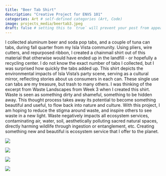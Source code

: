 ```yaml
---
title: "Beer Tab Shirt"
description: "Creative Project for ENVS 101"
categories: Art # self-defined categories (Art, Code)
image: projects_media/beertab3.jpeg
draft: false # setting this to `true` will prevent your post from appearing on your listing page until you're ready!
---
```


I collected aluminum beer and soda pop tabs, and a couple of tuna can tabs, during fall quarter from my Isla Vista community. Using pliers, wire cutters, and repurposed ribbon, I created a chainmail shirt out of this material that otherwise would have ended up in the landfill - or hopefully a recycling center. I do not know the exact number of tabs I collected, but I was surprised how quickly the tabs added up. This shirt depicts the environmental impacts of Isla Vista’s party scene, serving as a cultural mirror, reflecting stories about us consumers in each can. These single use can tabs are my treasure, but trash to many others. I was thinking of the excerpt from Waste Landscapes from Week 3 when I created this shirt. Waste is seen as something dirty and shameful, something to be hidden away. This thought process takes away its potential to become something beautiful and useful, to flow back into nature and culture. With this project, I am hoping to reduce the stigma around waste, and inspire others to see waste in a new light. Waste negatively impacts all ecosystem services, contaminating air, water, soil, aesthetically polluting sacred natural spaces, directly harming wildlife through ingestion or entanglement, etc. Creating something new and beautiful is ecosystem service that I offer to the planet.

::: {layout="[[1, 1], [1, 1]]"}
![](projects_media/beertab5.jpeg)

![](projects_media/beertab4.jpeg)

![](projects_media/beertab1.jpeg)

![](projects_media/beertab2.jpeg)
:::
